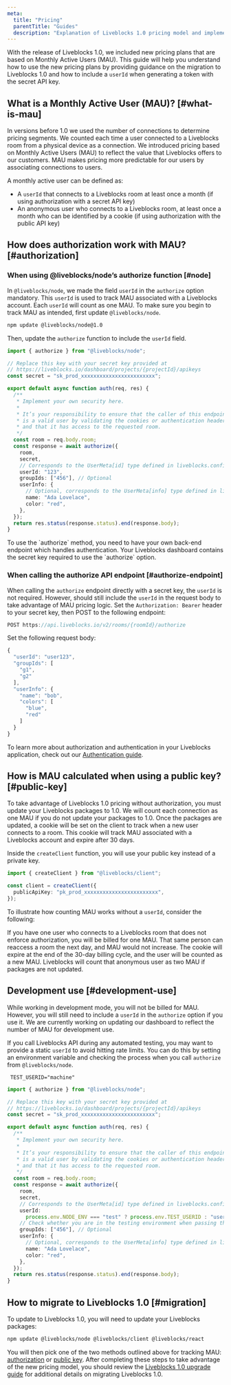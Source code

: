 ```yaml
---
meta:
  title: "Pricing"
  parentTitle: "Guides"
  description: "Explanation of Liveblocks 1.0 pricing model and implementation"
---
```


With the release of Liveblocks 1.0, we included new pricing plans that are based
on Monthly Active Users (MAU). This guide will help you understand how to use
the new pricing plans by providing guidance on the migration to Liveblocks 1.0
and how to include a `userId` when generating a token with the secret API key.

## What is a Monthly Active User (MAU)? [#what-is-mau]

In versions before 1.0 we used the number of connections to determine pricing
segments. We counted each time a user connected to a Liveblocks room from a
physical device as a connection. We introduced pricing based on Monthly Active
Users (MAU) to reflect the value that Liveblocks offers to our customers. MAU
makes pricing more predictable for our users by associating connections to
users.

A monthly active user can be defined as:

- A `userId` that connects to a Liveblocks room at least once a month (if using
  authorization with a secret API key)
- An anonymous user who connects to a Liveblocks room, at least once a month who
  can be identified by a cookie (if using authorization with the public API key)

## How does authorization work with MAU? [#authorization]

### When using @liveblocks/node’s authorize function [#node]

In `@liveblocks/node`, we made the field `userId` in the `authorize` option
mandatory. This `userId` is used to track MAU associated with a Liveblocks
account. Each `userId` will count as one MAU. To make sure you begin to track MAU
as intended, first update `@liveblocks/node`.

```bash
npm update @liveblocks/node@1.0
```

Then, update the `authorize` function to include the `userId` field.

```ts highlight="16,20"
import { authorize } from "@liveblocks/node";

// Replace this key with your secret key provided at
// https://liveblocks.io/dashboard/projects/{projectId}/apikeys
const secret = "sk_prod_xxxxxxxxxxxxxxxxxxxxxxxx";

export default async function auth(req, res) {
  /**
   * Implement your own security here.
   *
   * It’s your responsibility to ensure that the caller of this endpoint
   * is a valid user by validating the cookies or authentication headers
   * and that it has access to the requested room.
   */
  const room = req.body.room;
  const response = await authorize({
    room,
    secret,
    // Corresponds to the UserMeta[id] type defined in liveblocks.config.ts
    userId: "123",
    groupIds: ["456"], // Optional
    userInfo: {
      // Optional, corresponds to the UserMeta[info] type defined in liveblocks.config.ts
      name: "Ada Lovelace",
      color: "red",
    },
  });
  return res.status(response.status).end(response.body);
}
```

<Banner title="Using a secret key with authorization">
  To use the `authorize` method, you need to have your own back-end endpoint
  which handles authentication. Your Liveblocks dashboard contains the secret
  key required to use the `authorize` option.
</Banner>

### When calling the authorize API endpoint [#authorize-endpoint]

When calling the `authorize` endpoint directly with a secret key, the `userId`
is not required. However, should still include the `userId` in the request body
to take advantage of MAU pricing logic. Set the `Authorization: Bearer` header
to your secret key, then POST to the following endpoint:

```ts
POST https://api.liveblocks.io/v2/rooms/{roomId}/authorize
```

Set the following request body:

```ts highlight="2"
{
  "userId": "user123",
  "groupIds": [
    "g1",
    "g2"
  ],
  "userInfo": {
    "name": "bob",
    "colors": [
      "blue",
      "red"
    ]
  }
}
```

To learn more about authorization and authentication in your Liveblocks
application, check out our [Authentication guide](/docs/guides/authentication).

## How is MAU calculated when using a public key? [#public-key]

To take advantage of Liveblocks 1.0 pricing without authorization, you must
update your Liveblocks packages to 1.0. We will count each connection as one MAU
if you do not update your packages to 1.0. Once the packages are updated, a
cookie will be set on the client to track when a new user connects to a room.
This cookie will track MAU associated with a Liveblocks account and expire after
30 days.

Inside the `createClient` function, you will use your public key instead of a
private key.

```ts file="liveblocks.config.ts" highlight="4"
import { createClient } from "@liveblocks/client";

const client = createClient({
  publicApiKey: "pk_prod_xxxxxxxxxxxxxxxxxxxxxxxx",
});
```

To illustrate how counting MAU works without a `userId`, consider the following:

If you have one user who connects to a Liveblocks room that does not enforce
authorization, you will be billed for one MAU. That same person can reaccess a
room the next day, and MAU would not increase. The cookie will expire at the end
of the 30-day billing cycle, and the user will be counted as a new MAU.
Liveblocks will count that anonymous user as two MAU if packages are not updated.

## Development use [#development-use]

While working in development mode, you will not be billed for MAU. However, you
will still need to include a `userId` in the `authorize` option if you use it.
We are currently working on updating our dashboard to reflect the number of MAU
for development use.

If you call Liveblocks API during any automated testing, you may want
to provide a static `userId` to avoid hitting rate limits. You can do this by
setting an environment variable and checking the process when you call
`authorize` from `@liveblocks/node`.

```dotenv file=".env.test"
 TEST_USERID="machine"
```

```ts highlight="20,21"
import { authorize } from "@liveblocks/node";

// Replace this key with your secret key provided at
// https://liveblocks.io/dashboard/projects/{projectId}/apikeys
const secret = "sk_prod_xxxxxxxxxxxxxxxxxxxxxxxx";

export default async function auth(req, res) {
  /**
   * Implement your own security here.
   *
   * It’s your responsibility to ensure that the caller of this endpoint
   * is a valid user by validating the cookies or authentication headers
   * and that it has access to the requested room.
   */
  const room = req.body.room;
  const response = await authorize({
    room,
    secret,
    // Corresponds to the UserMeta[id] type defined in liveblocks.config.ts
    userId:
      process.env.NODE_ENV === "test" ? process.env.TEST_USERID : "user123",
    // Check whether you are in the testing environment when passing the userId
    groupIds: ["456"], // Optional
    userInfo: {
      // Optional, corresponds to the UserMeta[info] type defined in liveblocks.config.ts
      name: "Ada Lovelace",
      color: "red",
    },
  });
  return res.status(response.status).end(response.body);
}
```

## How to migrate to Liveblocks 1.0 [#migration]

To update to Liveblocks 1.0, you will need to update your Liveblocks packages:

```bash
npm update @liveblocks/node @liveblocks/client @liveblocks/react
```

You will then pick one of the two methods outlined above for tracking MAU:
[authorization](#authorization) or [public key](#public-key). After completing
these steps to take advantage of the new pricing model, you should review the
[Liveblocks 1.0 upgrade guide](/docs/guides/upgrading/1.0) for additional
details on migrating Liveblocks 1.0.
